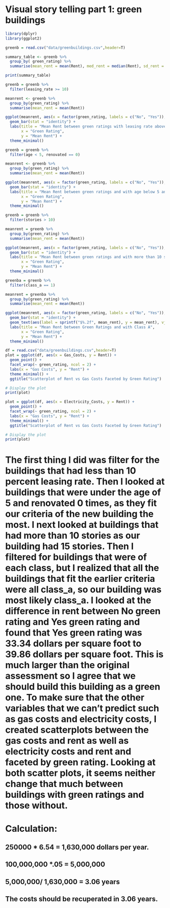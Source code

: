 # Visual story telling part 1: green buildings


```{r}
library(dplyr)
library(ggplot2)
```

```{r}

greenb = read.csv("data/greenbuildings.csv",header=T)
```



```{r}

summary_table <- greenb %>%
  group_by( green_rating) %>%
  summarise(mean_rent = mean(Rent), med_rent = median(Rent), sd_rent = sd(Rent))

print(summary_table)
```


```{r}
greenb = greenb %>%
  filter(leasing_rate >= 10)

meanrent <- greenb %>%
  group_by(green_rating) %>%
  summarise(mean_rent = mean(Rent))

ggplot(meanrent, aes(x = factor(green_rating, labels = c("No", "Yes")), y = mean_rent)) +
  geom_bar(stat = "identity") +
  labs(title = "Mean Rent between green ratings with leasing rate above 10 percent",
       x = "Green Rating",
       y = "Mean Rent") +
  theme_minimal()

```


```{r}
greenb = greenb %>%
  filter(age < 5, renovated == 0)

meanrent <- greenb %>%
  group_by(green_rating) %>%
  summarise(mean_rent = mean(Rent))

ggplot(meanrent, aes(x = factor(green_rating, labels = c("No", "Yes")), y = mean_rent)) +
  geom_bar(stat = "identity") +
  labs(title = "Mean Rent between green ratings and with age below 5 and renovated 0 times",
       x = "Green Rating",
       y = "Mean Rent") +
  theme_minimal()
```

```{r}
greenb = greenb %>%
  filter(stories > 10)

meanrent = greenb %>%
  group_by(green_rating) %>%
  summarise(mean_rent = mean(Rent))

ggplot(meanrent, aes(x = factor(green_rating, labels = c("No", "Yes")), y = mean_rent)) +
  geom_bar(stat = "identity") +
  labs(title = "Mean Rent between green ratings and with more than 10 stories",
       x = "Green Rating",
       y = "Mean Rent") +
  theme_minimal()
```



```{r}
greenba = greenb %>%
  filter(class_a == 1)

meanrent = greenba %>%
  group_by(green_rating) %>%
  summarise(mean_rent = mean(Rent))

ggplot(meanrent, aes(x = factor(green_rating, labels = c("No", "Yes")), y = mean_rent)) +
  geom_bar(stat = "identity") +
  geom_text(aes(label = sprintf("$%.2f", mean_rent), y = mean_rent), vjust = -0.5, color = "black") +  # Add value labels
  labs(title = "Mean Rent between Green Ratings and with Class A",
       x = "Green Rating",
       y = "Mean Rent") +
  theme_minimal() 

```


```{r}
df = read.csv("data/greenbuildings.csv",header=T)
plot = ggplot(df, aes(x = Gas_Costs, y = Rent)) +
  geom_point() +
  facet_wrap(~ green_rating, ncol = 2) +
  labs(x = "Gas Costs", y = "Rent") +
  theme_minimal() +
  ggtitle("Scatterplot of Rent vs Gas Costs Faceted by Green Rating")

# Display the plot
print(plot)

```

```{r}
plot = ggplot(df, aes(x = Electricity_Costs, y = Rent)) +
  geom_point() +
  facet_wrap(~ green_rating, ncol = 2) +
  labs(x = "Gas Costs", y = "Rent") +
  theme_minimal() +
  ggtitle("Scatterplot of Rent vs Gas Costs Faceted by Green Rating")

# Display the plot
print(plot)
```



# The first thing I did was filter for the buildings that had less than 10 percent leasing rate. Then I looked at buildings that were under the age of 5 and renovated 0 times, as they fit our criteria of the new building the most. I next looked at buildings that had more than 10 stories as our building had 15 stories. Then I filtered for buildings that were of each class, but I realized that all the buildings that fit the earlier criteria were all class_a, so our building was most likely class_a. I looked at the difference in rent between No green rating and Yes green rating and found that Yes green rating was 33.34 dollars per square foot to 39.86 dollars per square foot. This is much larger than the original assessment so I agree that we should build this building as a green one. To make sure that the other variables that we can't predict such as gas costs and electricity costs, I created scatterplots between the gas costs and rent as well as electricity costs and rent and faceted by green rating. Looking at both scatter plots, it seems neither change that much between buildings with green ratings and those without.

# Calculation:

## 250000 * 6.54 = 1,630,000 dollars per year. 
## 100,000,000 *.05 = 5,000,000
## 5,000,000/ 1,630,000 = 3.06 years
## The costs should be recuperated in 3.06 years.






